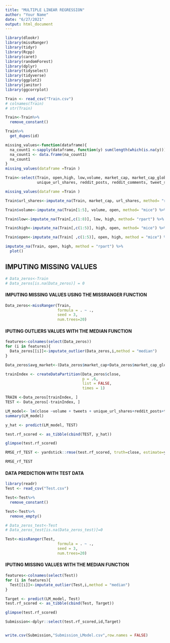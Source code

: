 ---
title: "MULTIPLE LINEAR REGRESSION"
author: "Your Name"
date: "6/27/2021"
output: html_document
---

```{r, warning=FALSE, message=FALSE}
library(dlookr)
library(missRanger)
library(tidyr)
library(Rcpp)
library(caret)
library(randomForest)
library(dplyr)
library(tidyselect)
library(tidyverse)
library(ggplot2)
library(janitor)
library(ggcorrplot)
```


```{r}
Train <- read_csv("Train.csv")
# colnames(Train)
# str(Train)
```




```{r}
Train<-Train%>%
  remove_constant()
```


```{r}
Train%>%
  get_dupes(id)
```


```{r}
missing_values<-function(dataframe){
  na_count1 <-sapply(dataframe, function(y) sum(length(which(is.na(y)))))
  na_count1 <- data.frame(na_count1)
  na_count1
}
missing_values(dataframe =Train )
```


```{r}
Train<-select(Train, open,high, low,volume, market_cap, market_cap_global, url_shares,
              unique_url_shares, reddit_posts, reddit_comments, tweet_spam, tweet_favorites, average_sentiment, news, social_impact_score, volatility, percent_change_24h)
```


```{r}
missing_values(dataframe =Train )
```






```{r}
Train$url_shares<-imputate_na(Train, market_cap, url_shares, method= "rpart") %>% 
```



```{r}
Train$volume<-imputate_na(Train[1:5], volume, open, method= "mice") %>% 

```


```{r}
Train$low<-imputate_na(Train[,c(1:8)], low, high, method= "rpart") %>% 

```



```{r}
Train$high<-imputate_na(Train[,c(1:5)], high, open, method= "mice") %>% 

```




```{r}
Train$open<-imputate_na(Train[ ,c(1:5)], open, high, method = "mice") %>% 

```



```{r}
imputate_na(Train, open, high, method = "rpart") %>% 
  plot()
```






## IMPUTING MISSING VALUES


```{r}
# Data_zeros<-Train
# Data_zeros[is.na(Data_zeros)] = 0
```

#### IMPUTING MISSING VALUES USING THE MISSRANGER FUNCTION

```{r}

Data_zeros<-missRanger(Train,
                       formula = . ~ .,
                       seed = 3,
                       num.trees=20)

```


#### IPUTING OUTLIERS VALUES WITH THE MEDIAN FUNCTION

```{r}

features<-colnames(select(Data_zeros))
for (i in features){
  Data_zeros[[i]]<-imputate_outlier(Data_zeros,i,method = "median")
}


```




```{r}
Data_zeros$avg_market<-(Data_zeros$market_cap+Data_zeros$market_cap_global)/2

trainIndex <- createDataPartition(Data_zeros$close, 
                                  p = .6, 
                                  list = FALSE, 
                                  times = 1)

TRAIN <-Data_zeros[trainIndex, ]
TEST <- Data_zeros[-trainIndex, ]
```


```{r}
LM_model<- lm(close ~volume + tweets + unique_url_shares+reddit_posts+tweet_sentiment_impact2+tweet_sentiment_impact3+tweet_sentiment2 + url_shares + tweet_spam +tweet_followers + tweet_sentiment_impact5, data =Train)
summary(LM_model)
```



```{r}

y_hat <- predict(LM_model, TEST)
```


```{r}
test.rf_scored <- as_tibble(cbind(TEST, y_hat))

glimpse(test.rf_scored)
```


```{r}
RMSE_rf_TEST <- yardstick::rmse(test.rf_scored, truth=close, estimate=y_hat)

RMSE_rf_TEST
```


#### DATA PREDICTION WITH TEST DATA


```{r}
library(readr)
Test <- read_csv("Test.csv")
```

```{r}
Test<-Test%>%
  remove_constant()
```


```{r}
Test<-Test%>%
  remove_empty()
```


```{r}
# Data_zeros_test<-Test
# Data_zeros_test[is.na(Data_zeros_test)]=0
```




```{r}

Test<-missRanger(Test,
                       formula = . ~ .,
                       seed = 3,
                       num.trees=20)

```


#### IPUTING MISSING VALUES WITH THE MEDIAN FUNCTION

```{r}

features<-colnames(select(Test))
for (i in features){
  Test[[i]]<-imputate_outlier(Test,i,method = "median")
}


```



```{r}
Target <- predict(LM_model, Test)
test.rf_scored <- as_tibble(cbind(Test, Target))

glimpse(test.rf_scored)
```




```{r}
Submission<-dplyr::select(test.rf_scored,id,Target)


write.csv(Submission,"Submission_LModel.csv",row.names = FALSE)
```